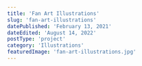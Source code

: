 ```yaml
---
title: 'Fan Art Illustrations'
slug: 'fan-art-illustrations'
datePublished: 'February 13, 2021'
dateEdited: 'August 14, 2022'
postType: 'project'
category: 'Illustrations'
featuredImage: 'fan-art-illustrations.jpg'
---
```


<ImageWithCaption
  src="posts/fan-art-illustrations/dragon-age-1.jpg"
  alt="Dragon Age Dread Wolf"
  caption="Dragon Age"
  layout="left"
/>

<ImageWithCaption
  src="posts/fan-art-illustrations/dragon-age-2.jpg"
  alt="Dragon Age Solas"
  caption="Dragon Age"
  layout="right"
/>

<ImageWithCaption
  src="posts/fan-art-illustrations/dark-souls-crow.jpg"
  alt="Dark Souls I"
  caption="Dark Souls I"
  layout="wide"
/>

<ImageWithCaption
  src="posts/fan-art-illustrations/the-lord-of-the-rings-moria.jpg"
  alt="The Lord of the Rings"
  caption="The Lord of the Rings"
  layout="left"
/>

<ImageWithCaption
  src="posts/fan-art-illustrations/little-nightmares-porcelain-bully.jpg"
  alt="Little Nightmares II"
  caption="Little Nightmares II"
  layout="right"
/>

<ImageWithCaption
  src="posts/fan-art-illustrations/tales-from-earthsea.jpg"
  alt="Tales from Earthsea"
  caption="Tales from Earthsea"
  layout="wide"
/>
